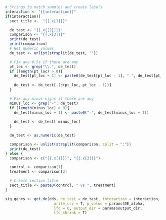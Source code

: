 ```r

# Strings to match samples and create labels
interaction <- "{{interaction}}"
if(interaction){
  sect_title <-  "{{.x[1]}}"

  de_test <- "{{.x[[2]]}}"
  comparison <- "{{.x[3]}}"
  print(de_test)
  print(comparison)
  # Get numeric values
  de_test <- unlist(strsplit(de_test, ""))

  # Fix any 0.5s if there are any
  pt_loc <- grep("\\.", de_test)
  if (length(pt_loc) > 0){
    de_test[pt_loc + 1] <- paste0(de_test[pt_loc - 1], ".", de_test[pt_loc + 1])
  
    de_test <- de_test[-(c(pt_loc, pt_loc - 1))]
  }

  # Fix any minus signs if there are any
  minus_loc <- grep("-", de_test)
  if (length(minus_loc) > 0){
    de_test[minus_loc + 1] <- paste0("-", de_test[minus_loc + 1])
  
    de_test <- de_test[-minus_loc]
  }

  de_test <- as.numeric(de_test)

  comparison <- unlist(strsplit(comparison, split = ":"))
  print(de_test)
} else {
  comparison <- c("{{.x[1]}}", "{{.x[2]}}")

  control <- comparison[1]
  treatment <- comparison[2]

  # Create section title
  sect_title <- paste0(control, " vs ", treatment)
}

sig_genes <- get_de(dds, de_test = de_test, interaction = interaction,
                      write_csv = T, p_value = params$DE_alpha,
                      lfc = 0, output_dir = params$output_dir,
                      lfc_shrink = T)

```